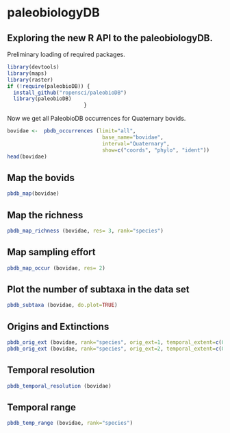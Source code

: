 paleobiologyDB
==============

## Exploring the new R API to the paleobiologyDB.

Preliminary loading of required packages.  

```r
library(devtools)
library(maps)
library(raster)
if (!require(paleobioDB)) {
  install_github("ropensci/paleobioDB")
  library(paleobioDB)
                         }
```

Now we get all PaleobioDB occurrences for Quaternary bovids.  

```r
bovidae <-  pbdb_occurrences (limit="all",
                               base_name="bovidae", 
                               interval="Quaternary",             
                               show=c("coords", "phylo", "ident"))
head(bovidae)
```

## Map the bovids

```r
pbdb_map(bovidae)
```

## Map the richness

```r
pbdb_map_richness (bovidae, res= 3, rank="species")
```

## Map sampling effort

```r
pbdb_map_occur (bovidae, res= 2)
```


## Plot the number of subtaxa in the data set 

```r
pbdb_subtaxa (bovidae, do.plot=TRUE)  
```

## Origins and Extinctions
```r
pbdb_orig_ext (bovidae, rank="species", orig_ext=1, temporal_extent=c(0,10), res=1)
pbdb_orig_ext (bovidae, rank="species", orig_ext=2, temporal_extent=c(0,10), res=1)
```

## Temporal resolution

```r
pbdb_temporal_resolution (bovidae)
```

## Temporal range

```r
pbdb_temp_range (bovidae, rank="species")
```